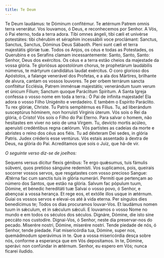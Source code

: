 ```yaml
---
title: Te Deum
---
```


<div class="grid grid-cols-2 gap-5">
  <span class="text-justify">
    Te Deum laudámus: te Dóminum confitémur. Te ætérnum Patrem omnis terra
    venerátur.
  </span>
  <span class="text-justify">
    Vos louvamos, ó Deus, e reconhecemos por Senhor. A Vós, ó Pai eterno, toda a
    terra adora.
  </span>
  <span class="text-justify">
    Tibi omnes ángeli, tibi cæli et univérse potestátes: tibi chérubim et
    séraphim incessábili voce proclámant: Sanctus, Sanctus, Sanctus, Dóminus
    Deus Sábaoth. Pleni sunt cæli et terra majestátis glóriæ tuæ.
  </span>
  <span class="text-justify">
    Todos os Anjos, os céus e todas as Potestades, os Querubins e os Serafins
    clamam incessantemente: Santo, Santo, Santo: Senhor, Deus dos exércitos. Os
    céus e a terra estão cheios da majestade da vossa glória.
  </span>
  <span class="text-justify">
    Te gloriósus apostolórum chorus, te prophetárum laudábilis númerus, te
    mártyrum candidátus laudat exércitus.
  </span>
  <span class="text-justify">
    O coro glorioso dos Apóstolos, a falange venerável dos Profetas, e a ala dos
    Mártires, brilhante de alvura, cantam os vossos louvores.
  </span>
  <span class="text-justify">
    Te per orbem terrárum sancta confitétur Ecclésia, Patrem imménsæ majestátis;
    venerándum tuum verum et únicum Fílium; Sanctum quoque Paráclitum Spíritum.
  </span>
  <span class="text-justify">
    A Santa Igreja confessa o vosso nome em toda a terra.: Ó Pai de infinita
    majestade! Ela adora o vosso Filho Unigénito e verdadeiro. E também o
    Espírito Paráclito.
  </span>
  <span class="text-justify">
    Tu rex glóriæ, Christe. Tu Patris sempitérnus es Fílius. Tu, ad liberándum
    susceptúrus hóminem, non horruísti Vírginis úterum.
  </span>
  <span class="text-justify">
    Vós sois o Rei da glória, ó Cristo! Vós sois o Filho do Pai Eterno. Para
    salvar o homem, não hesitastes em viver no seio de uma Virgem.
  </span>
  <span class="text-justify">
    Tu, devícto mortis acúleo, aperuísti credéntibus regna cælórum.
  </span>
  <span class="text-justify">
    Vós partistes as cadeias da morte e abristes o reino dos céus aos fiéis.
  </span>
  <span class="text-justify">
    Tu ad déxteram Dei sedes, in glória Patris. Judex créderis esse ventúrus.
  </span>
  <span class="text-justify">
    Vós estais assentado à dextra de Deus, na glória do Pai. Acreditamos que
    sois o Juiz, que há-de vir.
  </span>
</div>

<em>O seguinte verso diz-se de joelhos:</em>

<div class="grid grid-cols-2 gap-5">
  <span class="text-justify">
    Sequens versus dícitur flexis génibus: Te ergo quǽsumus, tuis fámulis
    súbveni, quos pretióso sánguine redemísti.
  </span>
  <span class="text-justify">
    Vos suplicamos, pois, queirais socorrer vossos servos, que resgatastes com
    vosso precioso Sangue:
  </span>
  <span class="text-justify">
    Ætérna fac cum sanctis tuis in glória numerári.
  </span>
  <span class="text-justify">
    Permiti que pertençam ao número dos Santos, que estão na glória.
  </span>
  <span class="text-justify">
    Salvum fac pópulum tuum, Dómine, et bénedic hereditáti tuæ
  </span>
  <span class="text-justify">
    Salvai o vosso povo, ó Senhor, e abençoai a vossa herança.
  </span>
  <span class="text-justify">
    Et rege eos, et extólle illos usque in ætérnum.
  </span>
  <span class="text-justify">
    Guiai os vossos servos e elevai-os até à vida eterna.
  </span>
  <span class="text-justify">Per síngulos dies benedícimus te;</span>
  <span class="text-justify">Todos os dias procuramos louvar-Vos.</span>
  <span class="text-justify">
    Et laudámus nomen tuum in sǽculum, et in sǽculum sǽculi.
  </span>
  <span class="text-justify">
    E louvamos o vosso Nome no mundo e em todos os séculos dos séculos.
  </span>
  <span class="text-justify">
    Dignáre, Dómine, die isto sine peccáto nos custodíre.
  </span>
  <span class="text-justify">
    Dignai-Vos, ó Senhor, neste dia preservar-nos do pecado.
  </span>
  <span class="text-justify">Miserére nostri, Dómine, miserére nostri.</span>
  <span class="text-justify">
    Tende piedade de nós, ó Senhor, tende piedade.
  </span>
  <span class="text-justify">
    Fiat misericórdia tua, Dómine, super nos, quemádmodum sperávimus in te.
  </span>
  <span class="text-justify">
    Que a vossa misericórdia desça sobre nós, conforme a esperança que em Vós
    depositamos.
  </span>
  <span class="text-justify">
    In te, Dómine, sperávi: non confúndar in ætérnum.
  </span>
  <span class="text-justify">
    Senhor, eu espero em Vós; nunca ficarei iludido.
  </span>
</div>
